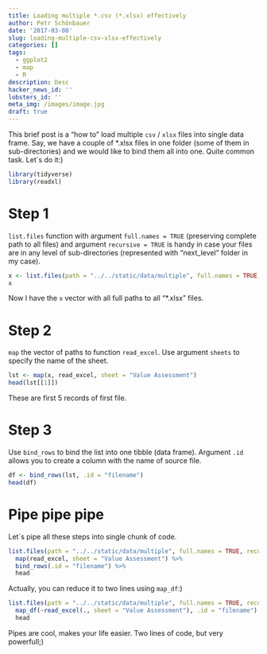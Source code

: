 ```yaml
---
title: Loading multiple *.csv (*.xlsx) effectively
author: Petr Schönbauer
date: '2017-03-08'
slug: loading-multiple-csv-xlsx-effectively
categories: []
tags:
  - ggplot2
  - map
  - R
description: Desc
hacker_news_id: ''
lobsters_id: ''
meta_img: /images/image.jpg
draft: true
---
```


This brief post is a "how to" load multiple `csv` / `xlsx` files into single data frame. Say, we have a couple of *.xlsx files in one folder (some of them in sub-directories) and we would like to bind them all into one. Quite common task. Let´s do it:)

```r
library(tidyverse)
library(readxl)
```

# Step 1
`list.files` function with argument `full.names = TRUE` (preserving complete path to all files) and argument `recursive = TRUE` is handy in case your files are in any level of sub-directories (represented with "next_level" folder in my case).

```r
x <- list.files(path = "../../static/data/multiple", full.names = TRUE, recursive = TRUE, pattern = "*.xlsx")
x
```

Now I have the `x` vector with all full paths to all "*.xlsx" files.

# Step 2
`map` the vector of paths to function `read_excel`. Use argument `sheets` to specify the name of the sheet.

```r
lst <- map(x, read_excel, sheet = "Value Assessment")
head(lst[[1]])
```

These are first 5 records of first file.

# Step 3
Use `bind_rows` to bind the list into one tibble (data frame). Argument `.id` allows you to create a column with the name of source file.

```r
df <- bind_rows(lst, .id = "filename")
head(df)
```

# Pipe pipe pipe

Let´s pipe all these steps into single chunk of code.

```r
list.files(path = "../../static/data/multiple", full.names = TRUE, recursive = TRUE, pattern = "*.xlsx") %>% 
  map(read_excel, sheet = "Value Assessment") %>% 
  bind_rows(.id = "filename") %>% 
  head
```

Actually, you can reduce it to two lines using `map_df`:)

```r
list.files(path = "../../static/data/multiple", full.names = TRUE, recursive = TRUE, pattern = "*.xlsx") %>% 
  map_df(~read_excel(., sheet = "Value Assessment"), .id = "filename") %>% 
  head
```

Pipes are cool, makes your life easier. Two lines of code, but very powerfull;)
